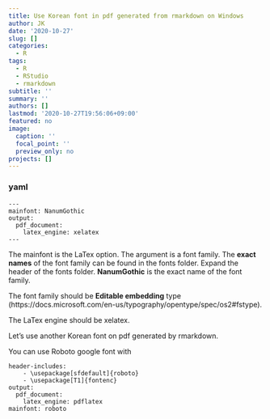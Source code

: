 ```yaml
---
title: Use Korean font in pdf generated from rmarkdown on Windows
author: JK
date: '2020-10-27'
slug: []
categories:
  - R
tags:
  - R
  - RStudio
  - rmarkdown
subtitle: ''
summary: ''
authors: []
lastmod: '2020-10-27T19:56:06+09:00'
featured: no
image:
  caption: ''
  focal_point: ''
  preview_only: no
projects: []
---
```


### yaml
```
---
mainfont: NanumGothic
output:
  pdf_document: 
    latex_engine: xelatex
---
```

The mainfont is the LaTex option. The argument is a font family. The **exact names** of the font family can be found in the fonts folder. Expand the header of the fonts folder. **NanumGothic** is the exact name of the font family. 

The font family should be **Editable embedding** type (https://docs.microsoft.com/en-us/typography/opentype/spec/os2#fstype).

The LaTex engine should be xelatex.

Let's use another Korean font on pdf generated by rmarkdown.  

You can use Roboto google font with  

```
header-includes:
    - \usepackage[sfdefault]{roboto}
    - \usepackage[T1]{fontenc}
output: 
  pdf_document: 
    latex_engine: pdflatex
mainfont: roboto
```
  